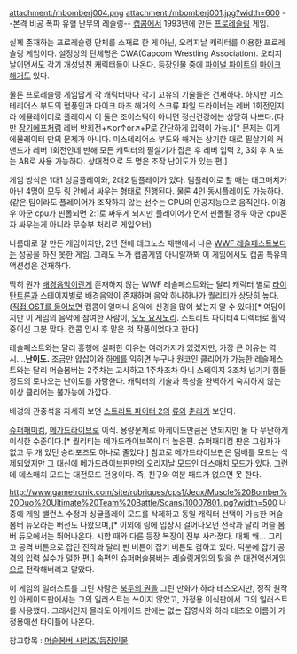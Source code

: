 attachment:/mbomberj004.png
attachment:/mbomberj001.jpg?width=600
--본격 비공 폭파 유혈 난무의 레슬링--
{{{#!html
<embed src="http://www.youtube.com/v/_IrHPOcVFNU?fs=1&amp;hl=ko_KR" type="application/x-shockwave-flash" allowscriptaccess="always" allowfullscreen="true" width="480" height="385"></embed>
}}}
[[캡콤]]에서 1993년에 만든 [[프로레슬링]] 게임.

실제 존재하는 프로레슬링 단체를 소재로 한 게 아닌, 오리지날 캐릭터를 이용한 프로레슬링 게임이다. 설정상의 단체명은 CWA(Capcom Wrestling Association). 오리지날이면서도 각기 개성넘친 캐릭터들이 나온다. 등장인물 중에 [[파이널 파이트]]의 [[마이크 해거]]도 있다.

물론 프로레슬링 게임답게 각 캐릭터마다 각기 고유의 기술들은 건재하다. 하지만 미스테리어스 부도의 혈풍인과 마이크 마초 해거의 스크류 파일 드라이버는 레버 1회전인지라 에뮬레이터로 플레이시 이 둘은 조이스틱이 아니면 정신건강에는 상당히 나쁘다.(다만 [[장기에프]]처럼 레버 반회전+↖or↑or↗+P로 간단하게 입력이 가능.)[* 문제는 이게 에뮬레이터 만의 문제가 아니다. 미스테리어스 부도와 해거는 상기한 대로 필살기의 커맨드가 레버 1회전인데 반해 모든 캐릭터의 필살기가 잡은 후 레버 입력 2, 3회 후 A 또는 AB로 사용 가능하다. 상대적으로 두 명은 조작 난이도가 있는 편.]

게임 방식은 1대1 싱글플레이와, 2대2 팀플레이가 있다. 팀플레이로 할 때는 태그매치가 아닌 4명이 모두 링 안에서 싸우는 형태로 진행된다. 물론 4인 동시플레이도 가능하다. (같은 팀이라도 플레이어가 조작하지 않는 선수는 CPU의 인공지능으로 움직인다. 이경우 아군 cpu가 핀폴되면 2:1로 싸우게 되지만 플레이어가 먼저 핀폴될 경우 아군 cpu혼자 싸우는게 아니라 무승부 처리로 게임오버) 

나름대로 잘 만든 게임이지만, 2년 전에 테크노스 재팬에서 나온 [[WWF 레슬페스트]]보다는 성공을 하진 못한 게임. 그래도 누가 캡콤게임 아니랄까봐 이 게임에서도 캡콤 특유의 액션성은 건재하다.

딱히 뭔가 [[배경음악]]이란게 존재하지 않는 WWF 레슬페스트와는 달리 캐릭터 별로 [[타이탄트론]]과 스테이지별로 배경음악이 존재하며 음악 하나하나가 퀄리티가 상당히 높다. ([http://jun1517.tistory.com/343 직접 OST를 들어보면] 캡콤이 얼마나 음악에 신경을 많이 썼는지 알 수 있다)[* 여담이지만 이 게임의 음악에 참여한 사람이, [[오노 요시노리]]. 스트리트 파이터4 디렉터로 활약중이신 그분 맞다. 캡콤 입사 후 맡은 첫 작품이었다고 한다]

레슬페스트와는 달리 흥행에 실패한 이유는 여러가지가 있겠지만, 가장 큰 이유는 역시....'''난이도.''' 조금만 얍삽이와 [[하메]]를 익히면 누구나 원코인 클리어가 가능한 레슬페스트와는 달리 머슬봄버는 2주차는 고사하고 1주차조차 아니 스테이지 3조차 넘기기 힘들정도의 토나오는 난이도를 자랑한다. 캐릭터의 기술과 특성을 완벽하게 숙지하지 않는 이상 클리어는 불가능에 가깝다.

배경의 관중석을 자세히 보면 [[스트리트 파이터 2]]의 [[류]]와 [[춘리]]가 보인다.

[[슈퍼패미컴]], [[메가드라이브]]로 이식. 용량문제로 아케이드만큼은 안되지만 둘 다 무난하게 이식한 수준이다.[* 퀄리티는 메가드라이브쪽이 더 높은편. 슈퍼패미컴 판은 그림자가 없고 두 개 있던 승리포즈도 하나로 줄었다.]  참고로 메가드라이브판은 팀배틀 모드는 삭제되었지만 그 대신에 메가드라이브판만의 오리지날 모드인 데스매치 모드가 있다. 그런데 데스매치 모드는 대전모드 전용이다. 즉, 친구와 여분 패드가 없으면 못 한다.

http://www.gametronik.com/site/rubriques/cps1/Jeux/Muscle%20Bomber%20Duo%20Ultimate%20Team%20Battle/Scans/10007801.jpg?width=500
나중에 게임 밸런스 수정과 싱글플레이 모드를 삭제하고 동일 캐릭터 선택이 가능한 머슬봄버 듀오라는 버전도 나왔으며,[* 이외에 링에 입장시 걸어나오던 전작과 달리 머슬 봄버 듀오에서는 뛰어나온다. 시합 때와 다른 등장 복장이 전부 사라졌다. 대체 왜... 그리고 공격 버튼으로 잡던 전작과 달리 핀 버튼이 잡기 버튼도 겸하고 있다. 덕분에 잡기 공격의 입력 실수가 덜한 편.] 속편인 [[슈퍼머슬봄버]]는 레슬링게임의 탈을 쓴 [[대전액션게임]]으로 전락해버리고 말았다.

이 게임의 일러스트를 그린 사람은 [[북두의 권]]을 그린 만화가 하라 테츠오지만, 정작 원작인 아케이드판에서는 그의 일러스트는 쓰이지 않았고, 가정용 이식판에서 그의 일러스트를 사용했다. 그래서인지 몰라도 아케이드 판에는 없는 집영사와 하라 테츠오 이름이 가정용에선 타이틀에 나온다.

참고항목 : [[머슬봄버 시리즈/등장인물]]
